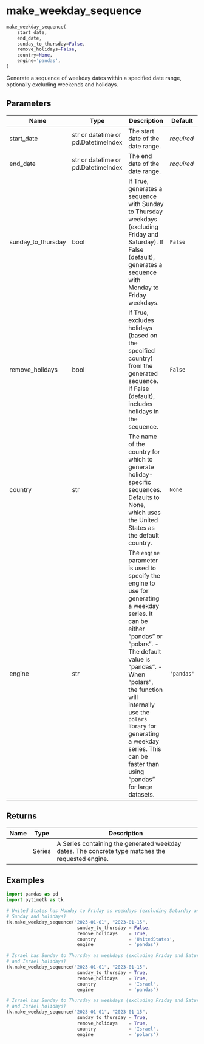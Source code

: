 # make_weekday_sequence { #pytimetk.make_weekday_sequence }

```python
make_weekday_sequence(
    start_date,
    end_date,
    sunday_to_thursday=False,
    remove_holidays=False,
    country=None,
    engine='pandas',
)
```

Generate a sequence of weekday dates within a specified date range,
optionally excluding weekends and holidays.

## Parameters {.doc-section .doc-section-parameters}

| Name               | Type                                | Description                                                                                                                                                                                                                                                                                                                                   | Default    |
|--------------------|-------------------------------------|-----------------------------------------------------------------------------------------------------------------------------------------------------------------------------------------------------------------------------------------------------------------------------------------------------------------------------------------------|------------|
| start_date         | str or datetime or pd.DatetimeIndex | The start date of the date range.                                                                                                                                                                                                                                                                                                             | _required_ |
| end_date           | str or datetime or pd.DatetimeIndex | The end date of the date range.                                                                                                                                                                                                                                                                                                               | _required_ |
| sunday_to_thursday | bool                                | If True, generates a sequence with Sunday to Thursday weekdays (excluding Friday and Saturday). If False (default), generates a sequence with Monday to Friday weekdays.                                                                                                                                                                      | `False`    |
| remove_holidays    | bool                                | If True, excludes holidays (based on the specified country) from the generated sequence. If False (default), includes holidays in the sequence.                                                                                                                                                                                               | `False`    |
| country            | str                                 | The name of the country for which to generate holiday-specific sequences. Defaults to None, which uses the United States as the default country.                                                                                                                                                                                              | `None`     |
| engine             | str                                 | The `engine` parameter is used to specify the engine to use for generating a weekday series. It can be either "pandas" or "polars".  - The default value is "pandas".  - When "polars", the function will internally use the `polars` library   for generating a weekday series. This can be faster than using   "pandas" for large datasets. | `'pandas'` |

## Returns {.doc-section .doc-section-returns}

| Name   | Type   | Description                                                                                      |
|--------|--------|--------------------------------------------------------------------------------------------------|
|        | Series | A Series containing the generated weekday dates. The concrete type matches the requested engine. |

## Examples {.doc-section .doc-section-examples}

```python
import pandas as pd
import pytimetk as tk

# United States has Monday to Friday as weekdays (excluding Saturday and
# Sunday and holidays)
tk.make_weekday_sequence("2023-01-01", "2023-01-15",
                          sunday_to_thursday = False,
                          remove_holidays    = True,
                          country            = 'UnitedStates',
                          engine             = 'pandas')
```

```python
# Israel has Sunday to Thursday as weekdays (excluding Friday and Saturday
# and Israel holidays)
tk.make_weekday_sequence("2023-01-01", "2023-01-15",
                          sunday_to_thursday = True,
                          remove_holidays    = True,
                          country            = 'Israel',
                          engine             = 'pandas')
```

```python
# Israel has Sunday to Thursday as weekdays (excluding Friday and Saturday
# and Israel holidays)
tk.make_weekday_sequence("2023-01-01", "2023-01-15",
                          sunday_to_thursday = True,
                          remove_holidays    = True,
                          country            = 'Israel',
                          engine             = 'polars')
```